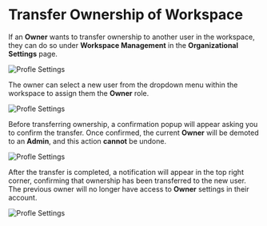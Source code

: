 # Transfer Ownership of Workspace

If an **Owner** wants to transfer ownership to another user in the workspace, they can do so under **Workspace Management** in the **Organizational Settings** page.

![Profle Settings](/images/transfer1.png)

The owner can select a new user from the dropdown menu within the workspace to assign them the **Owner** role.

![Profle Settings](/images/transfer2.png)

Before transferring ownership, a confirmation popup will appear asking you to confirm the transfer. Once confirmed, the current **Owner** will be demoted to an **Admin**, and this action **cannot** be undone.

![Profle Settings](/images/transfer3.png)

After the transfer is completed, a notification will appear in the top right corner, confirming that ownership has been transferred to the new user. The previous owner will no longer have access to **Owner** settings in their account.

![Profle Settings](/images/transfer4.png)
